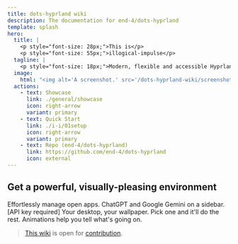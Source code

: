 ```yaml
---
title: dots-hyprland wiki
description: The documentation for end-4/dots-hyprland
template: splash
hero:
  title: |
    <p style="font-size: 28px;">This is</p>
    <p style="font-size: 55px;">illogical-impulse</p>
  tagline: |
    <p style="font-size: 18px;">Modern, flexible and accessible Hyprland dotfiles</p>
  image:
    html: "<img alt='A screenshot.' src='/dots-hyprland-wiki/screenshots/i-i.1.png' width='600' />"
  actions:
    - text: Showcase
      link: ./general/showcase
      icon: right-arrow
      variant: primary
    - text: Quick Start
      link: ./i-i/01setup
      icon: right-arrow
      variant: primary
    - text: Repo (end-4/dots-hyprland)
      link: https://github.com/end-4/dots-hyprland
      icon: external
---
```



## Get a powerful, visually-pleasing environment

<CardGrid stagger>
	<Card title="Overview widget" icon="laptop">
    Effortlessly manage open apps.
	</Card>
	<Card title="AI Assisstant" icon="open-book">
    ChatGPT and Google Gemini on a sidebar. [API key required]
	</Card>
	<Card title="Auto-generated colorscheme" icon="pen">
    Your desktop, your wallpaper. Pick one and it'll do the rest.
	</Card>
	<Card title="Accessible" icon="rocket">
    Animations help you tell what's going on.
	</Card>
</CardGrid>

> [This wiki](https://github.com/end-4/dots-hyprland-wiki) is open for [contribution](https://end-4.github.io/dots-hyprland-wiki/en/dev/doc-site-contrib).
